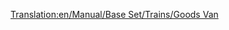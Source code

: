 [[Translation:en/Manual/Base Set/Trains/Goods Van]]
{{it/Manual/Base Set/Trains/Vagoni|Name=Vagone beni
|NormalCost=€ 2.226
|NormalWeight=21 / 33 t
|Picture=[[File:en/Manual/Base Set/Trains/Goodsvan.png]]
|NormalCapacity=25 casse di beni
|MonoCost="
|MonoWeight=21 / 36 t
|MonoCapacity=30 casse di beni
|MagCost="
|MagWeight=21 / 37 t
|MagCapacity=32 casse di beni
|Description=Il carro merci è concepito per il trasporto generico di [[en/Manual/Base Set/Cargos/Goods]], principlamente prodotte dalle industrie e indirizzate alle città. Questo carro è disponibile per il clima [[en/Clima#temperato|temperato]], [[en/Clima#sub-artico|sub-artico]] e [[en/Clima#tropicale |tropicale]].
}}
